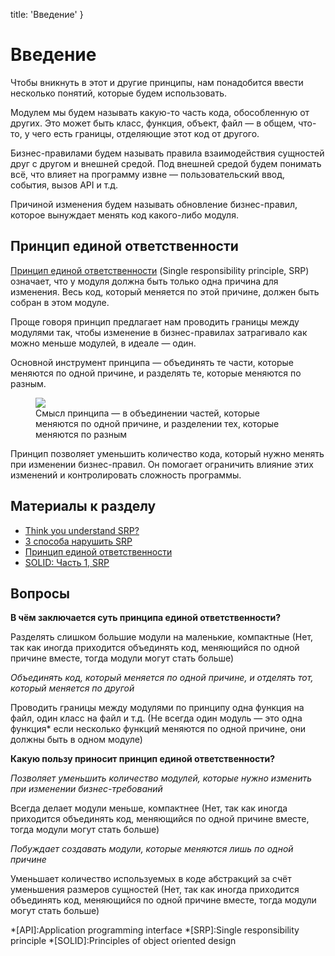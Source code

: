 
  title: 'Введение'
}


# Введение

Чтобы вникнуть в этот и другие принципы, нам понадобится ввести несколько понятий, которые будем использовать.

Модулем мы будем называть какую-то часть кода, обособленную от других. Это может быть класс, функция, объект, файл — в общем, что-то, у чего есть границы, отделяющие этот код от другого.

Бизнес-правилами будем называть правила взаимодействия сущностей друг с другом и внешней средой. Под внешней средой будем понимать всё, что влияет на программу извне — пользовательский ввод, события, вызов API и т.д.

Причиной изменения будем называть обновление бизнес-правил, которое вынуждает менять код какого-либо модуля.

## Принцип единой ответственности
[Принцип единой ответственности](https://ru.wikipedia.org/wiki/Принцип_единственной_ответственности) (Single responsibility principle, SRP) означает, что у модуля должна быть только одна причина для изменения. Весь код, который меняется по этой причине, должен быть собран в этом модуле.

Проще говоря принцип предлагает нам проводить границы между модулями так, чтобы изменение в бизнес-правилах затрагивало как можно меньше модулей, в идеале — один.

Основной инструмент принципа — объединять те части, которые меняются по одной причине, и разделять те, которые меняются по разным.

<Figure>
  <img src="/static/srp.svg" />
  <figcaption>Смысл принципа — в объединении частей, которые меняются по одной причине, и разделении тех, которые меняются по разным</figcaption>
</Figure>

Принцип позволяет уменьшить количество кода, который нужно менять при изменении бизнес-правил. Он помогает ограничить влияние этих изменений и контролировать сложность программы.

## Материалы к разделу
- [Think you understand SRP?](https://hackernoon.com/you-dont-understand-the-single-responsibility-principle-abfdd005b137)
- [3 способа нарушить SRP](https://habr.com/ru/post/330142/)
- [Принцип единой ответственности](https://ru.wikipedia.org/wiki/Принцип_единственной_ответственности)
- [SOLID: Часть 1, SRP](https://code.tutsplus.com/ru/tutorials/solid-part-1-the-single-responsibility-principle--net-36074)

## Вопросы
**В чём заключается суть принципа единой ответственности?**

Разделять слишком большие модули на маленькие, компактные (Нет, так как иногда приходится объединять код, меняющийся по одной причине вместе, тогда модули могут стать больше)

_Объединять код, который меняется по одной причине, и отделять тот, который меняется по другой_

Проводить границы между модулями по принципу одна функция на файл, один класс на файл и т.д. (Не всегда один модуль — это одна функция* если несколько функций меняются по одной причине, они должны быть в одном модуле)

**Какую пользу приносит принцип единой ответственности?**

_Позволяет уменьшить количество модулей, которые нужно изменить при изменении бизнес-требований_

Всегда делает модули меньше, компактнее (Нет, так как иногда приходится объединять код, меняющийся по одной причине вместе, тогда модули могут стать больше)

_Побуждает создавать модули, которые меняются лишь по одной причине_

Уменьшает количество используемых в коде абстракций за счёт уменьшения размеров сущностей (Нет, так как иногда приходится объединять код, меняющийся по одной причине вместе, тогда модули могут стать больше)


*[API]:Application programming interface
*[SRP]:Single responsibility principle
*[SOLID]:Principles of object oriented design
